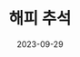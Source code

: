 ---
title: 해피 추석
date: "2023-09-29"
tags: ["author:havana723"]
thumbnail: ./271_happy.thumb.jpg
mainImage: ./271_happy.jpg
---